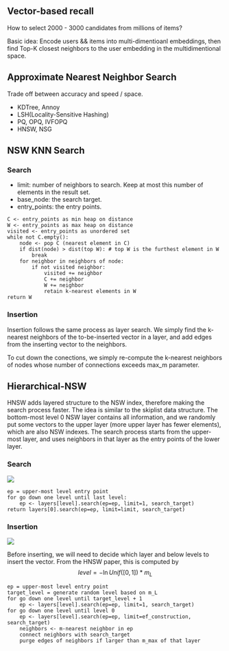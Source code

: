 
## Vector-based recall

How to select 2000 - 3000 candidates from millions of items?

Basic idea: Encode users && items into multi-dimentioanl embeddings, then find Top-K closest 
neighbors to the user embedding in the multidimentional space.

## Approximate Nearest Neighbor Search

Trade off between accuracy and speed / space.

- KDTree, Annoy
- LSH(Locality-Sensitive Hashing)
- PQ, OPQ, IVFOPQ
- HNSW, NSG

## NSW KNN Search

### Search

- limit: number of neighbors to search. Keep at most this number of elements in the result set.
- base_node: the search target.
- entry_points: the entry points.

```
C <- entry_points as min heap on distance
W <- entry_points as max heap on distance
visited <- entry_points as unordered set
while not C.empty():
    node <- pop C (nearest element in C)
    if dist(node) > dist(top W): # top W is the furthest element in W
        break
    for neighbor in neighbors of node:
        if not visited neighbor:
            visited += neighbor
            C += neighbor
            W += neighbor
            retain k-nearest elements in W
return W
```

### Insertion

Insertion follows the same process as layer search. We simply find the k-nearest neighbors 
of the to-be-inserted vector in a layer, and add edges from the inserting vector to 
the neighbors.

To cut down the conections, we simply re-compute the k-nearest neighbors of nodes
whose number of connections exceeds max_m parameter.

## Hierarchical-NSW

HNSW adds layered structure to the NSW index, therefore making the search process faster. 
The idea is similar to the skiplist data structure.
The bottom-most level 0 NSW layer contains all information, 
and we randomly put some vectors to the upper layer (more upper layer has fewer elements), 
which are also NSW indexes. The search process starts from the upper-most layer, and uses 
neighbors in that layer as the entry points of the lower layer.

### Search

<Image src="/images/recommendation/hnsw-search.svg" width={400} height={150}/>

```
ep = upper-most level entry point
for go down one level until last level:
    ep <- layers[level].search(ep=ep, limit=1, search_target)
return layers[0].search(ep=ep, limit=limit, search_target)
```

### Insertion

<Image src="/images/recommendation/hnsw-insert.svg" width={400} height={150}/>

Before inserting, we will need to decide which layer and below levels to insert the vector. 
From the HNSW paper, this is computed by $$ level = -\ln{Unif([0, 1]) * m_L}$$

```
ep = upper-most level entry point
target_level = generate random level based on m_L
for go down one level until target_level + 1
    ep <- layers[level].search(ep=ep, limit=1, search_target)
for go down one level until level 0
    ep <- layers[level].search(ep=ep, limit=ef_construction, search_target)
    neighbors <- m-nearest neighbor in ep
    connect neighbors with search_target
    purge edges of neighbors if larger than m_max of that layer
```
